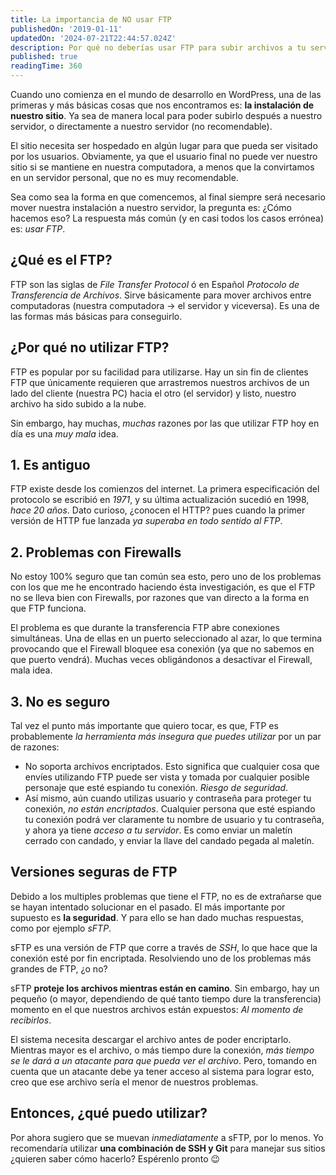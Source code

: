 ```yaml
---
title: La importancia de NO usar FTP
publishedOn: '2019-01-11'
updatedOn: '2024-07-21T22:44:57.024Z'
description: Por qué no deberías usar FTP para subir archivos a tu servidor.
published: true
readingTime: 360
---
```


Cuando uno comienza en el mundo de desarrollo en WordPress, una de las primeras
y más básicas cosas que nos encontramos es: **la instalación de nuestro sitio**.
Ya sea de manera local para poder subirlo después a nuestro servidor, o directamente
a nuestro servidor (no recomendable).

El sitio necesita ser hospedado en algún lugar para que pueda ser visitado por
los usuarios. Obviamente, ya que el usuario final no puede ver nuestro sitio si
se mantiene en nuestra computadora, a menos que la convirtamos en un servidor
personal, que no es muy recomendable.

Sea como sea la forma en que comencemos, al final siempre será necesario mover
nuestra instalación a nuestro servidor, la pregunta es: ¿Cómo hacemos eso? La
respuesta más común (y en casi todos los casos errónea) es: _usar FTP_.

## ¿Qué es el FTP?

FTP son las siglas de _File Transfer Protocol_ ó en Español _Protocolo de Transferencia de Archivos_.
Sirve básicamente para mover archivos entre computadoras (nuestra computadora → el servidor y viceversa).
Es una de las formas más básicas para conseguirlo.

## ¿Por qué no utilizar FTP?

FTP es popular por su facilidad para utilizarse. Hay un sin fin de clientes FTP
que únicamente requieren que arrastremos nuestros archivos de un lado del cliente
(nuestra PC) hacia el otro (el servidor) y listo, nuestro archivo ha sido subido
a la nube.

Sin embargo, hay muchas, _muchas_ razones por las que utilizar FTP hoy en día es
una _muy mala_ idea.

## 1. Es antiguo

FTP existe desde los comienzos del internet. La primera especificación del protocolo
se escribió en _1971_, y su última actualización sucedió en 1998, _hace 20 años_. Dato curioso,
¿conocen el HTTP? pues cuando la primer versión de HTTP fue lanzada _ya superaba en
todo sentido al FTP_.

## 2. Problemas con Firewalls

No estoy 100% seguro que tan común sea esto, pero uno de los problemas con los que
me he encontrado haciendo ésta investigación, es que el FTP no se lleva bien con Firewalls,
por razones que van directo a la forma en que FTP funciona.

El problema es que durante la transferencia FTP abre conexiones simultáneas. Una
de ellas en un puerto seleccionado al azar, lo que termina provocando que el Firewall
bloquee esa conexión (ya que no sabemos en que puerto vendrá). Muchas veces obligándonos
a desactivar el Firewall, mala idea.

## 3. No es seguro

Tal vez el punto más importante que quiero tocar, es que, FTP es probablemente _la
herramienta más insegura que puedes utilizar_ por un par de razones:

- No soporta archivos encriptados. Esto significa que cualquier cosa que envíes
  utilizando FTP puede ser vista y tomada por cualquier posible personaje que esté
  espiando tu conexión. _Riesgo de seguridad_.
- Así mismo, aún cuando utilizas usuario y contraseña para proteger tu conexión,
  _no están encriptados_. Cualquier persona que esté espiando tu conexión podrá ver
  claramente tu nombre de usuario y tu contraseña, y ahora ya tiene _acceso a tu servidor_.
  Es como enviar un maletín cerrado con candado, y enviar la llave del candado pegada
  al maletín.

## Versiones seguras de FTP

Debido a los multiples problemas que tiene el FTP, no es de extrañarse que se hayan
intentado solucionar en el pasado. El más importante por supuesto es **la seguridad**.
Y para ello se han dado muchas respuestas, como por ejemplo _sFTP_.

sFTP es una versión de FTP que corre a través de _SSH_, lo que hace que la conexión
esté por fin encriptada. Resolviendo uno de los problemas más grandes de FTP, ¿o no?

sFTP **proteje los archivos mientras están en camino**. Sin embargo, hay un pequeño
(o mayor, dependiendo de qué tanto tiempo dure la transferencia) momento en el
que nuestros archivos están expuestos: _Al momento de recibirlos_.

El sistema necesita descargar el archivo antes de poder encriptarlo. Mientras
mayor es el archivo, o más tiempo dure la conexión, _más tiempo se le dará a un atacante para que pueda
ver el archivo_. Pero, tomando en cuenta que un atacante debe ya tener acceso al sistema
para lograr esto, creo que ese archivo sería el menor de nuestros problemas.

## Entonces, ¿qué puedo utilizar?

Por ahora sugiero que se muevan _inmediatamente_ a sFTP, por lo menos.
Yo recomendaría utilizar **una combinación de SSH y Git** para manejar sus sitios
¿quieren saber cómo hacerlo? Espérenlo pronto 😉
